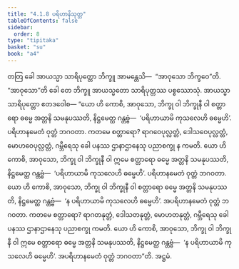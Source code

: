 ```yaml
---
title: "4.1.8 ပရိဟာနိသုတ္တ"
tableOfContents: false
sidebar:
  order: 8
type: "tipitaka"
basket: "su"
book: "a4"
---
```



<DynamicBreadcrumb />

<Division number="158" book="a4" e="ch" v="15" p="461">

<Paragraph number="926" book="a4">
တတြ ခေါ အာယသ္မာ သာရိပုတ္တော ဘိက္ခူ အာမန္တေသိ—  “အာဝုသော ဘိက္ခဝေ”တိ. “အာဝုသော”တိ ခေါ တေ ဘိက္ခူ အာယသ္မတော သာရိပုတ္တဿ ပစ္စဿောသုံ. အာယသ္မာ သာရိပုတ္တော ဧတဒဝေါစ—
</Paragraph>

<Paragraph number="927" book="a4">
“ယော ဟိ ကောစိ, အာဝုသော, ဘိက္ခု ဝါ ဘိက္ခုနီ ဝါ စတ္တာရော ဓမ္မေ အတ္တနိ သမနုပဿတိ, နိဋ္ဌမေတ္ထ ဂန္တဗ္ဗံ—  ‘ပရိဟာယာမိ ကုသလေဟိ ဓမ္မေဟိ’. ပရိဟာနမေတံ ဝုတ္တံ ဘဂဝတာ. ကတမေ စတ္တာရော? ရာဂဝေပုလ္လတ္တံ, ဒေါသဝေပုလ္လတ္တံ, မောဟဝေပုလ္လတ္တံ, ဂမ္ဘီရေသု ခေါ ပနဿ ဌာနာဌာနေသု ပညာစက္ခု န ကမတိ. ယော ဟိ ကောစိ, အာဝုသော, ဘိက္ခု ဝါ ဘိက္ခုနီ ဝါ ဣမေ စတ္တာရော ဓမ္မေ အတ္တနိ သမနုပဿတိ, နိဋ္ဌမေတ္ထ ဂန္တဗ္ဗံ—  ‘ပရိဟာယာမိ ကုသလေဟိ ဓမ္မေဟိ’. ပရိဟာနမေတံ ဝုတ္တံ ဘဂဝတာ.
</Paragraph>

<Paragraph number="928" book="a4">
ယော ဟိ ကောစိ, အာဝုသော, ဘိက္ခု ဝါ ဘိက္ခုနီ ဝါ စတ္တာရော ဓမ္မေ အတ္တနိ သမနုပဿတိ, နိဋ္ဌမေတ္ထ ဂန္တဗ္ဗံ—  ‘န ပရိဟာယာမိ ကုသလေဟိ ဓမ္မေဟိ’. အပရိဟာနမေတံ ဝုတ္တံ ဘဂဝတာ. ကတမေ စတ္တာရော? ရာဂတနုတ္တံ, ဒေါသတနုတ္တံ, မောဟတနုတ္တံ, ဂမ္ဘီရေသု ခေါ ပနဿ ဌာနာဌာနေသု ပညာစက္ခု ကမတိ. ယော ဟိ ကောစိ, အာဝုသော, ဘိက္ခု ဝါ ဘိက္ခုနီ ဝါ ဣမေ စတ္တာရော ဓမ္မေ အတ္တနိ သမနုပဿတိ, နိဋ္ဌမေတ္ထ ဂန္တဗ္ဗံ—  ‘န ပရိဟာယာမိ ကုသလေဟိ ဓမ္မေဟိ’. အပရိဟာနမေတံ ဝုတ္တံ ဘဂဝတာ”တိ.

</Paragraph>
</Division>

<Paragraph number="929" type="center" book="a4">
အဋ္ဌမံ.
</Paragraph>